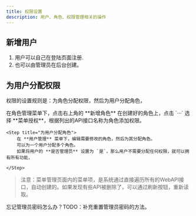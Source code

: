 ```yaml
---
title: 权限设置
description: 用户、角色、权限管理相关的操作
---
```


## 新增用户

1. 用户可以自己在登陆页面注册.
2. 也可以由管理员在后台创建。

## 为用户分配权限

权限的设置规则是：为角色分配权限，然后为用户分配角色，

<Steps>
    <Step title="创建角色">
        在角色管理菜单下，点击右上角的 **新增角色**
    </Step>
    <Step title="为角色分配菜单权限">
        在创建好的角色上，点击 `···` 选择 **菜单授权**，根据列出的API接口名称为角色添加权限。 
    </Step>
    
    <Step title="为用户分配角色">
        在 **用户管理** 菜单下，编辑需要修改的角色，然后为其分配角色。
        可以为一个用户分配多个角色。
        如果将用户的 **是否管理员** 设置为 `是`，那么用户不需要分配任何权限，就可以拥有所有功能，

    </Step>
</Steps>


> 注意：菜单管理页面内的菜单项，是系统通过直接遍历所有的WebAPI接口，自动创建的。如果发现有些API被删除了，可以通过刷新按钮，重新读取。

忘记管理员密码怎么办？TODO：补充重置管理员密码的方法。


